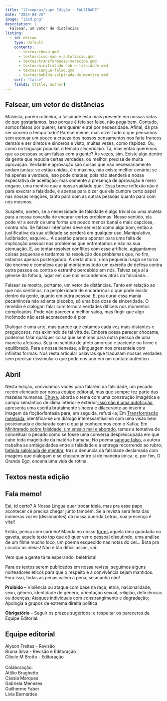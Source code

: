 ```yaml
---
title: "12<sup>a</sup> Edição - FALSIDADE"
date: "2024-04-25"
image: "12ed.png"
description: |
  Falsear, um vetor de distâncias
listing: 
  - id: edicao
    type: default
    contents:
      - textos/chuva.qmd
      - textos/isso-nao-e-autoficcao.qmd
      - textos/transformacao-merecida.qmd
      - textos/minitratado-sobre-falsidade.qmd
      - textos/sangue-falso.qmd
      - textos/bebida-salpicada-de-mentira.qmd
    sort: "false"
    fields: [title, author]
---
```


## Falsear, um vetor de distâncias

<!-- ![](capa.jpeg){.imgpar width="60%"} -->

Malvista, porém rotineira, a falsidade está mais presente em nossas vidas do que gostaríamos.  Isso porque é feio ser falso, não pega bem. Contudo, somos falsos por querer, sem querer e até por necessidade. Afinal, dá pra ser sincero o tempo todo? Parece meme, mas dizer tudo o que pensamos sem atenuar um pouco a crueza dos nossos pensamentos nos faria francos demais e ser diretos e sinceros é visto, muitas vezes, como rispidez. Ou, como no linguajar popular, o temido *sincericídio*. Tá, mas então queremos que as pessoas sejam falsas com a gente? Às vezes, sim. Existe algo dentro da gente que repudia certas verdades, ou melhor, precisa de muita aprovação. Verdade e aprovação são coisas que não necessariamente andam juntas: se estão unidas, é o máximo, não existe melhor cenário; se há apenas a verdade, isso pode chatear, pois não atenderá a nossa expectativa de aceitação; mas somente a presença de aprovação é mero engano, uma mentira que a nossa vaidade quer. Essa breve reflexão não é para execrar a falsidade, é apenas para dizer que ela cumpre certo papel nas nossas relações, tanto para com as outras pessoas quanto para com nós mesmos.

Suspeito, porém, se a necessidade de falsidade é algo trivial ou uma muleta para a nossa covardia de encarar certos problemas. Nesse sentido, ela pode vir a servir de uma forma um pouco menos banal e mais capciosa, contra nós. Se falsear intenções deve ser visto como algo bom, então a justificativa da sua utilidade se perderá em qualquer uso. Manipulativo, ludibriador, esquivo… A questão parece apontar para uma falta de implicação pessoal nos problemas que enfrentamos e não na sua atenuação. E, ao tentar resolver conflitos com esse artifício, agigantamos coisas pequenas e tardamos na resolução dos problemas que, no fim, estamos apenas postergando. A certa altura, uma pequena rusga se torna tão enorme e complexa que já montamos todo um exército de defesa contra outra pessoa ou contra o estranho percebido em nós. Talvez seja aí a gênese da fofoca, lugar em que nos escondemos atrás da falsidade…

Falsear se mostra, portanto, um vetor de distâncias. Tanto em relação ao que nós sentimos, na perplexidade de encararmos o que pode existir dentro da gente, quanto em outra pessoa. E, pra curar essa mania pecaminosa não adianta placebo, só uma boa dose de sinceridade. O remédio é dialogar: falar com ternura verdades difíceis nos momentos complicados. Pode não parecer a melhor saída, mas fingir que algo incômodo não está acontecendo é pior. 

Dialogar é uma arte, mas parece que estamos cada vez mais distantes e preguiçosos, nos eximindo de tal virtude. Embora possa parecer chocante, podemos falar qualquer coisa que sentimos para outra pessoa de uma maneira afetuosa. Seja no sentido de afeto amoroso e paciente ou firme e equilibrado. Para a nossa benesse, a linguagem nos presenteia com infinitas formas. Nos resta articular palavras que traduzam nossas verdades sem precisar dissimular o que pode nos unir em um contato autêntico.

## Abril

Nesta edição, convidamos vocês para falarem da falsidade, um pecado recém elencado por nossa equipe editorial, mas que sempre fez parte das mazelas humanas. [Chuva](textos/chuva.qmd), aborda o tema com uma construção imagética e campo semântico de clima interior e exterior;[Isso não é uma autoficção](textos/isso-nao-e-autoficcao.qmd), apresenta uma escrita brutalmente sincera e dilacerante ao inserir a imagem da ficção/fantasia para, em seguida, refutá-la; Em [Transformação merecida](textos/transformacao-merecida.qmd), identifica-se um diálogo interessantíssimo com uma visão bem posicionada e declarada com o que já conhecemos com o Kafka; Em [Minitratado sobre falsidade: um ensaio mal elaborado](textos/minitratado-sobre-falsidade.qmd), temos a tentativa de conceituar o pecado como se fosse uma conversa despreocupada em que cabe toda magnitude da matéria humana; No poema [sangue falso](textos/sangue-falso.qmd), a autora trabalha as ambiguidades entre a falsidade e a entrega recorrendo ao rubro;  [bebida salpicada de mentira](textos/bebida-salpicada-de-mentira.qmd), traz a denúncia da falsidade declamada com imagens que dialogam e se chocam entre si de maneira única; e, por fim, O Grande Ego, encena uma vida de rotina.

## Textos nesta edição

::: {#edicao}
:::

## <i class="bi bi-mic-fill"></i> Fala memo!

Eai, td certo? A Nossa Língua quer trocar ideia, mas pra esse papo acontecer cê precisa chegar junto também. Se a revista será feita das inúmeras vozes (dissonantes) da nossa querida Letras, sua presença é vital!

Então, pensa com carinho! Manda no nosso [forms](https://forms.gle/DLdK8XZ6FbcQp5bD9) aquela rima guardada na gaveta, aquele texto top que cê quer ver o pessoal discutindo, uma análise de um filme mucho loco, um poema esquecido nas notas do cel... Bota pra circular as ideias! Não é tão difícil assim, vai.

Vem que a gente tá te esperando, beletrista!

::: callout-important
Para os textos serem publicados em nossa revista, seguimos alguns norteadores éticos para que o respeito e a convivência sejam mantidos. Fora isso, todas as penas valem a pena, se acanha não!

**Proibido** -- Violência ou ataque com base na raça, etnia, nacionalidade, sexo, gênero, identidade de gênero, orientação sexual, religião, deficiências ou doenças; Ataques individuais com constrangimento e degradação; Apologia a grupos de extrema direita política.

**Obrigatório** -- Seguir os prazos sugeridos; e respeitar os pareceres da Equipe Editorial.
:::

## Equipe editorial

<p>

</p>

| Alyson Freitas - Revisão
| Bruna Silva - Revisão e Editoração
| Cibele M Brotto - Editoração
| 
| Colaboração:
| Attílio Braghetto
| Cássia Marques
| Gabriela Menezes
| Guilherme Faber
| Livia Bernardes
